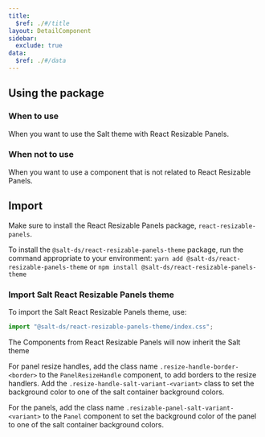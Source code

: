 ```yaml
---
title:
  $ref: ./#/title
layout: DetailComponent
sidebar:
  exclude: true
data:
  $ref: ./#/data
---
```


## Using the package

### When to use

When you want to use the Salt theme with React Resizable Panels.

### When not to use

When you want to use a component that is not related to React Resizable Panels.

## Import

Make sure to install the React Resizable Panels package, `react-resizable-panels`.

To install the `@salt-ds/react-resizable-panels-theme` package, run the command appropriate to your environment: `yarn add @salt-ds/react-resizable-panels-theme` or `npm install @salt-ds/react-resizable-panels-theme`

### Import Salt React Resizable Panels theme

To import the Salt React Resizable Panels theme, use:

```js
import "@salt-ds/react-resizable-panels-theme/index.css";
```

The Components from React Resizable Panels will now inherit the Salt theme

For panel resize handles, add the class name `.resize-handle-border-<border>` to the `PanelResizeHandle` component, to add borders to the resize handlers. Add the `.resize-handle-salt-variant-<variant>` class to set the background color to one of the salt container background colors.

For the panels, add the class name `.resizable-panel-salt-variant-<variant>` to the `Panel` component to set the background color of the panel to one of the salt container background colors.
